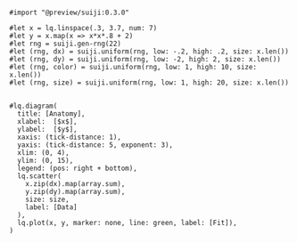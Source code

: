 ```typ render

#import "@preview/suiji:0.3.0"

#let x = lq.linspace(.3, 3.7, num: 7)
#let y = x.map(x => x*x*.8 + 2)
#let rng = suiji.gen-rng(22)
#let (rng, dx) = suiji.uniform(rng, low: -.2, high: .2, size: x.len())
#let (rng, dy) = suiji.uniform(rng, low: -2, high: 2, size: x.len())
#let (rng, color) = suiji.uniform(rng, low: 1, high: 10, size: x.len())
#let (rng, size) = suiji.uniform(rng, low: 1, high: 20, size: x.len())


#lq.diagram(
  title: [Anatomy],
  xlabel:  [$x$],
  ylabel:  [$y$],
  xaxis: (tick-distance: 1),
  yaxis: (tick-distance: 5, exponent: 3),
  xlim: (0, 4),
  ylim: (0, 15),
  legend: (pos: right + bottom),
  lq.scatter(
    x.zip(dx).map(array.sum),
    y.zip(dy).map(array.sum),
    size: size,
    label: [Data]
  ),
  lq.plot(x, y, marker: none, line: green, label: [Fit]),
)
```